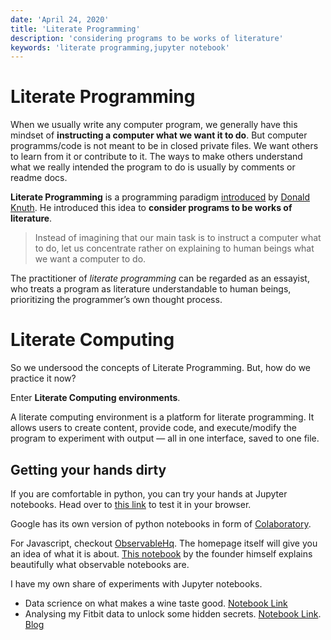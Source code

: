 ```yaml
---
date: 'April 24, 2020'
title: 'Literate Programming'
description: 'considering programs to be works of literature'
keywords: 'literate programming,jupyter notebook'
---
```


# Literate Programming

When we usually write any computer program, we generally have this mindset of **instructing a computer what we want it to do**.
But computer programms/code is not meant to be in closed private files. We want others to learn from it or contribute to it.
The ways to make others understand what we really intended the program to do is usually by comments or readme docs.

**Literate Programming** is a programming paradigm [introduced](https://tex.loria.fr/litte/knuthweb.pdf) by [Donald Knuth](https://www-cs-faculty.stanford.edu/~knuth/index.html).
He introduced this idea to **consider programs to be works of literature**.

> Instead of imagining that our main task is to instruct a computer what to do,
> let us concentrate rather on explaining to human beings what we want a computer to do.

The practitioner of _literate programming_ can be regarded as an essayist, who treats a program as literature understandable to human beings, prioritizing the programmer’s own thought process.

# Literate Computing

So we undersood the concepts of Literate Programming. But, how do we practice it now?

Enter **Literate Computing environments**.

A literate computing environment is a platform for literate programming.
It allows users to create content, provide code, and execute/modify the program to experiment with output — all in one interface, saved to one file.

## Getting your hands dirty

If you are comfortable in python, you can try your hands at Jupyter notebooks. Head over to [this link](https://jupyter.org/try) to test it in your browser.

Google has its own version of python notebooks in form of [Colaboratory](https://colab.research.google.com/notebooks/intro.ipynb).

For Javascript, checkout [ObservableHq](https://observablehq.com/). The homepage itself will give you an idea of what it is about.
[This notebook](https://observablehq.com/@observablehq/five-minute-introduction) by the founder himself explains beautifully what observable notebooks are.

I have my own share of experiments with Jupyter notebooks.

- Data scrience on what makes a wine taste good. [Notebook Link](https://github.com/yashatgit/WineDataScience/blob/master/Wine%20Analysis.ipynb)
- Analysing my Fitbit data to unlock some hidden secrets. [Notebook Link](https://github.com/yashatgit/fitbit-analyzer/blob/master/Fitbit_Data_Analysis.ipynb). [Blog](/blog/fitbit-data-analysis)

